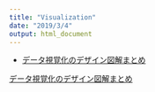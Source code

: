 ```yaml
---
title: "Visualization"
date: "2019/3/4"
output: html_document
---
```


- [データ視覚化のデザイン図解まとめ](https://twitter.com/i/moments/1023047114689892353)

<a class="twitter-moment" href="https://twitter.com/i/moments/1023047114689892353?ref_src=twsrc%5Etfw">データ視覚化のデザイン図解まとめ</a> <script async src="https://platform.twitter.com/widgets.js" charset="utf-8"></script> 